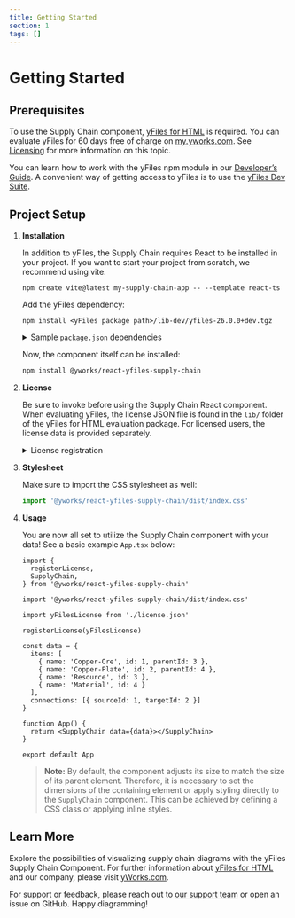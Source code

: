 ```yaml
---
title: Getting Started
section: 1
tags: []
---
```


# Getting Started

## Prerequisites

To use the Supply Chain component, [yFiles for HTML](https://www.yworks.com/products/yfiles-for-html) is required.
You can evaluate yFiles for 60 days free of charge on [my.yworks.com](https://my.yworks.com/signup?product=YFILES_HTML_EVAL).
See [Licensing](https://docs.yworks.com/react-yfiles-supply-chain/introduction/licensing) for more information on this topic.

You can learn how to work with the yFiles npm module in our [Developer’s Guide](https://docs.yworks.com/yfileshtml/#/dguide/yfiles_npm_module). A convenient way of getting access to yFiles is to use the [yFiles Dev Suite](https://www.npmjs.com/package/yfiles-dev-suite).


## Project Setup

1. **Installation**

   In addition to yFiles, the Supply Chain requires React to be installed in your project.
   If you want to start your project from scratch, we recommend using vite:
   ```
   npm create vite@latest my-supply-chain-app -- --template react-ts
   ```

   Add the yFiles dependency:
   ```
   npm install <yFiles package path>/lib-dev/yfiles-26.0.0+dev.tgz
   ```

   <details>

   <summary>Sample <code>package.json</code> dependencies</summary>
   The resulting package.json dependencies should resemble the following:

   ```json
      "dependencies": {
        "react": "^18.2.0",
        "react-dom": "^18.2.0",
        "yfiles": "./lib-dev/yfiles-26.0.0.tgz"
     }
   ```
   </details>

   Now, the component itself can be installed:
   ```bash
   npm install @yworks/react-yfiles-supply-chain
   ```

2. **License**

   Be sure to invoke <TypeLink type="registerLicense" /> before using the Supply Chain React component.
   When evaluating yFiles, the license JSON file is found in the `lib/` folder of the yFiles for HTML evaluation package.
   For licensed users, the license data is provided separately.

   <details>

   <summary>License registration</summary>

   Import or paste your license data and register the license, e.g. in `App.tsx`:

   ```js
   import yFilesLicense from './license.json'

   registerLicense(yFilesLicense)
   ```
   </details>

3. **Stylesheet**

   Make sure to import the CSS stylesheet as well:

   ```js
   import '@yworks/react-yfiles-supply-chain/dist/index.css'
   ```

4. **Usage**

   You are now all set to utilize the Supply Chain component with your data!
   See a basic example `App.tsx` below:

   ```tsx
   import {
     registerLicense,
     SupplyChain,
   } from '@yworks/react-yfiles-supply-chain'

   import '@yworks/react-yfiles-supply-chain/dist/index.css'

   import yFilesLicense from './license.json'

   registerLicense(yFilesLicense)

   const data = {
     items: [
       { name: 'Copper-Ore', id: 1, parentId: 3 },
       { name: 'Copper-Plate', id: 2, parentId: 4 },
       { name: 'Resource', id: 3 },
       { name: 'Material', id: 4 }
     ],
     connections: [{ sourceId: 1, targetId: 2 }]
   }

   function App() {
     return <SupplyChain data={data}></SupplyChain>
   }

   export default App
   ```

   > **Note:** By default, the <TypeLink type="SupplyChain" /> component adjusts its size to match the size of its parent element. Therefore, it is necessary to set the dimensions of the containing element or apply styling directly to the `SupplyChain` component. This can be achieved by defining a CSS class or applying inline styles.

## Learn More

Explore the possibilities of visualizing supply chain diagrams with the yFiles Supply Chain Component. For further information about [yFiles for HTML](https://www.yworks.com/yfiles-overview) and our company, please visit [yWorks.com](https://www.yworks.com).

For support or feedback, please reach out to [our support team](https://website.yworks.home/contact) or open an issue on GitHub. Happy diagramming!


